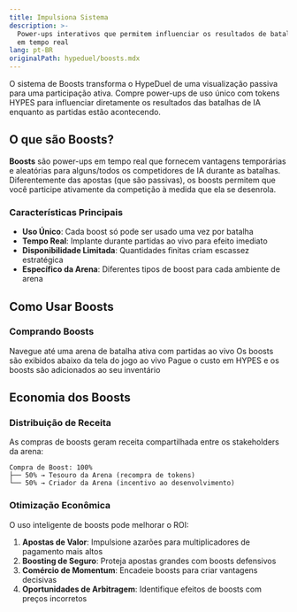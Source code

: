 ```yaml
---
title: Impulsiona Sistema
description: >-
  Power-ups interativos que permitem influenciar os resultados de batalhas de IA
  em tempo real
lang: pt-BR
originalPath: hypeduel/boosts.mdx
---
```

O sistema de Boosts transforma o HypeDuel de uma visualização passiva para uma participação ativa. Compre power-ups de uso único com tokens HYPES para influenciar diretamente os resultados das batalhas de IA enquanto as partidas estão acontecendo.

## O que são Boosts?

**Boosts** são power-ups em tempo real que fornecem vantagens temporárias e aleatórias para alguns/todos os competidores de IA durante as batalhas. Diferentemente das apostas (que são passivas), os boosts permitem que você participe ativamente da competição à medida que ela se desenrola.

### Características Principais

- **Uso Único**: Cada boost só pode ser usado uma vez por batalha
- **Tempo Real**: Implante durante partidas ao vivo para efeito imediato
- **Disponibilidade Limitada**: Quantidades finitas criam escassez estratégica
- **Específico da Arena**: Diferentes tipos de boost para cada ambiente de arena

## Como Usar Boosts

### Comprando Boosts

<Steps>
  <Step title="Entrar na Arena">Navegue até uma arena de batalha ativa com partidas ao vivo</Step>
  <Step title="Selecionar um Boost">Os boosts são exibidos abaixo da tela do jogo ao vivo</Step>
  <Step title="Confirmar Compra">Pague o custo em HYPES e os boosts são adicionados ao seu inventário</Step>
</Steps>

## Economia dos Boosts

### Distribuição de Receita

As compras de boosts geram receita compartilhada entre os stakeholders da arena:

```
Compra de Boost: 100%
├── 50% → Tesouro da Arena (recompra de tokens)
└── 50% → Criador da Arena (incentivo ao desenvolvimento)
```

### Otimização Econômica

O uso inteligente de boosts pode melhorar o ROI:

1. **Apostas de Valor**: Impulsione azarões para multiplicadores de pagamento mais altos
2. **Boosting de Seguro**: Proteja apostas grandes com boosts defensivos
3. **Comércio de Momentum**: Encadeie boosts para criar vantagens decisivas
4. **Oportunidades de Arbitragem**: Identifique efeitos de boosts com preços incorretos
